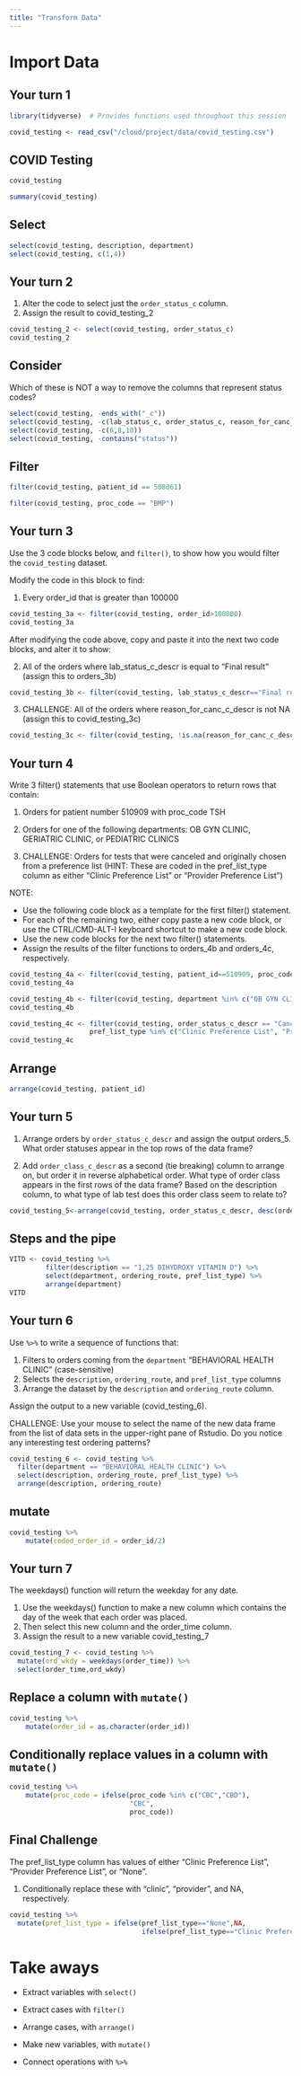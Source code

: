 ```yaml
---
title: "Transform Data"
---
```


# Import Data

## Your turn 1

```r
library(tidyverse)  # Provides functions used throughout this session

covid_testing <- read_csv("/cloud/project/data/covid_testing.csv")
```

## COVID Testing

```r
covid_testing
```

```r
summary(covid_testing)
```


## Select

```r
select(covid_testing, description, department)
select(covid_testing, c(1,4))
```

## Your turn 2

1. Alter the code to select just the `order_status_c` column.
2. Assign the result to covid_testing_2

```r
covid_testing_2 <- select(covid_testing, order_status_c)
covid_testing_2
```

## Consider

Which of these is NOT a way to remove the columns that represent status codes?

```r
select(covid_testing, -ends_with("_c"))
select(covid_testing, -c(lab_status_c, order_status_c, reason_for_canc_c))
select(covid_testing, -c(6,8,10))
select(covid_testing, -contains("status"))
```

## Filter

```r
filter(covid_testing, patient_id == 508061)
```

```r
filter(covid_testing, proc_code == "BMP")
```

## Your turn 3

Use the 3 code blocks below, and `filter()`, to show how you would filter the `covid_testing` dataset.

Modify the code in this block to find:

1. Every order_id that is greater than 100000
```r
covid_testing_3a <- filter(covid_testing, order_id>100000)
covid_testing_3a
```

After modifying the code above, copy and paste it into the next two code blocks, and alter it to show:

2. All of the orders where lab_status_c_descr is equal to "Final result" (assign this to orders_3b)
```r
covid_testing_3b <- filter(covid_testing, lab_status_c_descr=="Final result")
```

3. CHALLENGE: All of the orders where reason_for_canc_c_descr is not NA (assign this to covid_testing_3c)
```r
covid_testing_3c <- filter(covid_testing, !is.na(reason_for_canc_c_descr))
```

## Your turn 4

Write 3 filter() statements that use Boolean operators to return rows that contain:

1. Orders for patient number 510909 with proc_code TSH 

2. Orders for one of the following departments: OB GYN CLINIC, GERIATRIC CLINIC, or PEDIATRIC CLINICS

3. CHALLENGE: Orders for tests that were canceled and originally chosen from a preference list (HINT: These are coded in the pref_list_type column as either "Clinic Preference List" or "Provider Preference List")

NOTE: 

* Use the following code block as a template for the first filter() statement. 
* For each of the remaining two, either copy paste a new code block, or use the CTRL/CMD-ALT-I keyboard shortcut to make a new code block. 
* Use the new code blocks for the next two filter() statements. 
* Assign the results of the filter functions to orders_4b and orders_4c, respectively. 

```r
covid_testing_4a <- filter(covid_testing, patient_id==510909, proc_code=='TSH')
covid_testing_4a
```

```r
covid_testing_4b <- filter(covid_testing, department %in% c("OB GYN CLINIC", "GERIATRIC CLINIC", "PEDIATRIC CLINICS"))
covid_testing_4b
```

```r
covid_testing_4c <- filter(covid_testing, order_status_c_descr == "Canceled",
                    pref_list_type %in% c("Clinic Preference List", "Provider Preference List"))
covid_testing_4c
```

## Arrange

```r
arrange(covid_testing, patient_id)
```

## Your turn 5

1. Arrange orders by `order_status_c_descr` and assign the output orders_5. 
What order statuses appear in the top rows of the data frame?

2. Add `order_class_c_descr` as a second (tie breaking) column to arrange on, but order it in reverse alphabetical order. 
What type of order class appears in the first rows of the data frame? Based on the description column, to what type of lab test does this order class seem to relate to?

```r
covid_testing_5<-arrange(covid_testing, order_status_c_descr, desc(order_class_c_descr))
```


## Steps and the pipe

```r
VITD <- covid_testing %>%
		 filter(description == "1,25 DIHYDROXY VITAMIN D") %>%
		 select(department, ordering_route, pref_list_type) %>%
		 arrange(department)
VITD
```

## Your turn 6

Use `%>%` to write a sequence of functions that: 

1. Filters to orders coming from the `department` "BEHAVIORAL HEALTH CLINIC" (case-sensitive)
2. Selects the `description`, `ordering_route`, and `pref_list_type` columns  
3. Arrange the dataset by the `description` and `ordering_route` column.

Assign the output to a new variable (covid_testing_6).

CHALLENGE: Use your mouse to select the name of the new data frame from the list of data sets in the upper-right pane of Rstudio. Do you notice any interesting test ordering patterns?

```r
covid_testing_6 <- covid_testing %>% 
  filter(department == "BEHAVIORAL HEALTH CLINIC") %>% 
  select(description, ordering_route, pref_list_type) %>% 
  arrange(description, ordering_route)
```


## mutate

```r
covid_testing %>%
	mutate(coded_order_id = order_id/2)
```

## Your turn 7

The weekdays() function will return the weekday for any date.

1. Use the weekdays() function to make a new column which contains the day of the week that each order was placed.
2. Then select this new column and the order_time column.
3. Assign the result to a new variable covid_testing_7


```r
covid_testing_7 <- covid_testing %>% 
  mutate(ord_wkdy = weekdays(order_time)) %>% 
  select(order_time,ord_wkdy)
```


## Replace a column with `mutate()`

```r
covid_testing %>%
	mutate(order_id = as.character(order_id))
```

## Conditionally replace values in a column with `mutate()`

```r
covid_testing %>%
	mutate(proc_code = ifelse(proc_code %in% c("CBC","CBD"), 
	                          "CBC", 
	                          proc_code)) 
```

## Final Challenge

The pref_list_type column has values of either "Clinic Preference List", "Provider Preference List", or "None".

1. Conditionally replace these with "clinic", "provider", and NA, respectively.

```r
covid_testing %>% 
  mutate(pref_list_type = ifelse(pref_list_type=="None",NA,
                                 ifelse(pref_list_type=="Clinic Preference List", "clinic","provider"))) 
```


# Take aways

* Extract variables with `select()`  
* Extract cases with `filter()`  
* Arrange cases, with `arrange()`  

* Make new variables, with `mutate()`  

* Connect operations with `%>%`  

